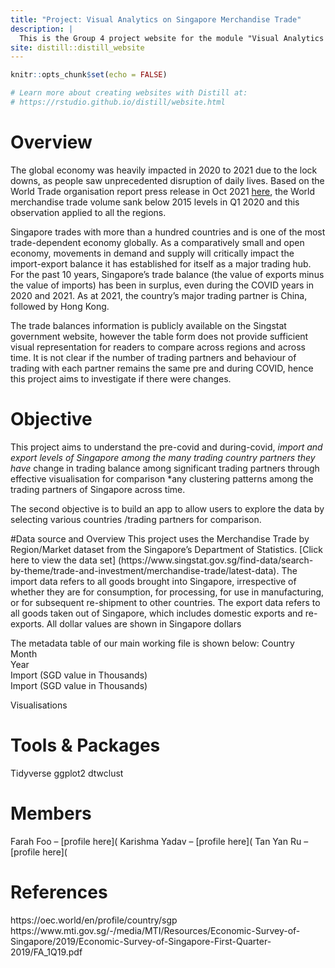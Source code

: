 ```yaml
---
title: "Project: Visual Analytics on Singapore Merchandise Trade"
description: |
  This is the Group 4 project website for the module "Visual Analytics and Applications" for the session 2021-2022 at the Singapore Management University. The project aims to use descriptive analysis, trend analysis and timeseries clustering techniques to study merchandise trade of Singapore with other countries for the period Jan 2018 (pre-covid) to Jan 2022 (post-covid) to find interesting insights on trade during the pandemic.
site: distill::distill_website
---
```


```r
knitr::opts_chunk$set(echo = FALSE)

# Learn more about creating websites with Distill at:
# https://rstudio.github.io/distill/website.html

```
# Overview
The global economy was heavily impacted in 2020 to 2021 due to the lock downs, as people saw unprecedented disruption of daily lives. Based on the World Trade organisation report press release in Oct 2021 [here]( https://www.wto.org/english/news_e/pres21_e/pr889_e.htm), the World merchandise trade volume sank below 2015 levels in Q1 2020 and this observation applied to all the regions.

Singapore trades with more than a hundred countries and is one of the most trade-dependent economy globally. As a comparatively small and open economy, movements in demand and supply will critically impact the import-export balance it has established for itself as a major trading hub.  For the past 10 years, Singapore’s trade balance (the value of exports minus the value of imports) has been in surplus, even during the COVID years in 2020 and 2021. As at 2021, the country’s major trading partner is China, followed by Hong Kong.

The trade balances information is publicly available on the Singstat government website, however the table form does not provide sufficient visual representation for readers to compare across regions and across time. It is not clear if the number of trading partners and behaviour of trading with each partner remains the same pre and during COVID, hence this project aims to investigate if there were changes.

# Objective
This project aims to understand the pre-covid and during-covid,
*import and export levels of Singapore among the many trading country partners they have
*change in trading balance among significant trading partners through effective visualisation for comparison 
*any clustering patterns among the trading partners of Singapore across time. 

The second objective is to build an app to allow users to explore the data by selecting various countries /trading partners for comparison.
 
#Data source and Overview
This project uses the Merchandise Trade by Region/Market dataset from the Singapore’s Department of Statistics. [Click here to view the data set] (https://www.singstat.gov.sg/find-data/search-by-theme/trade-and-investment/merchandise-trade/latest-data).
The import data refers to all goods brought into Singapore, irrespective of whether they are for consumption, for processing, for use in manufacturing, or for subsequent re-shipment to other countries. The export data refers to all goods taken out of Singapore, which includes domestic exports and re-exports. All dollar values are shown in Singapore dollars

 
The metadata table of our main working file is shown below:
Country		
Month		
Year		
Import (SGD value in Thousands)		
Import (SGD value in Thousands)		


Visualisations


# Tools & Packages
Tidyverse
ggplot2
dtwclust

# Members
Farah Foo – [profile here](
Karishma Yadav – [profile here](
Tan Yan Ru – [profile here](

# References
https://oec.world/en/profile/country/sgp
https://www.mti.gov.sg/-/media/MTI/Resources/Economic-Survey-of-Singapore/2019/Economic-Survey-of-Singapore-First-Quarter-2019/FA_1Q19.pdf

